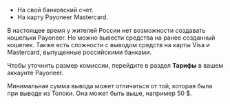 * На свой банковский счет.
* На карту Payoneer Mastercard.

<Note mode="restriction" title="Внимание">

В настоящее время у жителей России нет возможности создавать кошельки Payoneer. Но можно вывести средства на ранее созданный кошелек. Также есть сложности с выводом средств на карты Visa и Mastercard, выпущенные российскими банками.

</Note>

Чтобы уточнить размер комиссии, перейдите в раздел **Тарифы** в вашем аккаунте Payoneer.

Минимальная сумма вывода может отличаться от той, которая была при выводе из Толоки. Она может быть выше, например 50 $.
